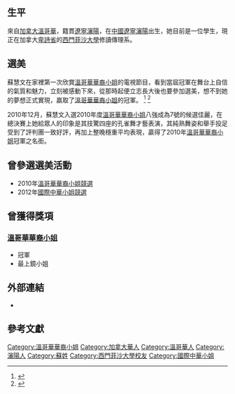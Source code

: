 {{藝人
| 姓名 = 蘇慧文
| 類型 = 女藝人
| 圖片 =
| 圖片尺寸 = 
| 圖片簡介 = 
| 英文名 = Susanna Su
| 綽號 = 
| 民族 = [[華人|華人]]
| 出生地點 = {{CHN}}[[遼寧|遼寧]][[瀋陽|瀋陽]]
| 星座 = 
| 逝世日期 =  
| 逝世地點 = 
| 職業 = 學生
| 語言 = [[國語|普通话]]、[[英語|英語]]、[[粵語|粵語]]
| 三圍 = 
| 血型 = 
| 身高 = 
| 體重 = 
| 教育程度 = 
| 宗教信仰 = 
| 配偶 =
| 音樂類型 = 
| 出身地 =
| 活躍年代 = 
| 唱片公司 = 
| 經紀公司 = 
| 網站 = 
| 獎項 = 2010年：温哥華華裔小姐冠軍<br />最上鏡小姐
| IMDb = 
| 電視節目 = 
}}

==生平==
來自[[加拿大|加拿大]][[溫哥華|溫哥華]]，籍貫[[遼寧|遼寧]][[瀋陽|瀋陽]]，在[[中國|中國]][[遼寧|遼寧]][[瀋陽|瀋陽]]出生，她目前是一位學生，現正在加拿大[[卑詩省|卑詩省]]的[[西門菲沙大學|西門菲沙大學]]修讀傳理系。

== 選美 ==
蘇慧文在家裡第一次欣賞[[溫哥華華裔小姐|溫哥華華裔小姐]]的電視節目，看到當屆冠軍在舞台上自信的氣質和魅力，立刻被感動下來，從那時起便立志長大後也要參加選美，想不到她的夢想正式實現，嬴取了[[溫哥華華裔小姐|溫哥華華裔小姐]]的冠軍。 <ref>{{Cite web |url=http://www.plem.com/emag/ |title=加拿大娱樂生活雜誌2011年1月號 蘇慧文小女孩選美夢 |access-date=2011-01-04 |archive-url=https://web.archive.org/web/20110204083908/http://www.plem.com/emag/ |archive-date=2011-02-04 |dead-url=yes }}</ref> <ref>{{Cite web |url=http://www.ccue.com/ccp_west/2010-12-22/1293049868d2915897.html |title=加拿大都市報2010年12月23日 蘇慧文:挑戰自我夢想成真 |access-date=2011-01-04 |archive-date=2016-03-04 |archive-url=https://web.archive.org/web/20160304095233/http://www.ccue.com/ccp_west/2010-12-22/1293049868d2915897.html |dead-url=no }}</ref>

2010年12月，蘇慧文入選2010年度[[溫哥華華裔小姐|溫哥華華裔小姐]]八強成為7號的候選佳麗，在總決賽上她給眾人的印象是其技驚四座的孔雀舞才藝表演，其純熟舞姿和舉手投足受到了評判團一致好評，再加上整晚穩重平均表現，贏得了2010年[[溫哥華華裔小姐|溫哥華華裔小姐]]冠軍之名銜。

== 曾參選選美活動 ==
* 2010年[[溫哥華華裔小姐競選|溫哥華華裔小姐競選]]
* 2012年[[國際中華小姐競選|國際中華小姐競選]]

== 曾獲得獎項 ==
===[[溫哥華華裔小姐|溫哥華華裔小姐]]===
*冠軍
*最上鏡小姐

== 外部連結 ==
* {{sinaweibo|1919640583}}

== 參考文獻 ==
{{reflist}}

{{各地華裔小姐|[[岑麗香|岑麗香]]|溫哥華|冠|2010|[[徐頴堃|徐頴堃]]}}

{{DEFAULTSORT:S}}
[[Category:溫哥華華裔小姐|Category:溫哥華華裔小姐]]
[[Category:加拿大華人|Category:加拿大華人]]
[[Category:溫哥華人|Category:溫哥華人]]
[[Category:瀋陽人|Category:瀋陽人]]
[[Category:蘇姓|Category:蘇姓]]
[[Category:西門菲沙大學校友|Category:西門菲沙大學校友]]
[[Category:國際中華小姐|Category:國際中華小姐]]